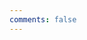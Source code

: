```yaml
---
comments: false
---
```




<!-- # Education {.section-title} -->

<!-- - **2022**: License to Practise as a Pharmacist - LaGeSo Berlin   -->
<!-- - **2017 - 2021**: Pharmacy Studies - Freie Universität Berlin (8 semesters | GPA 3.7)   -->
<!-- - **2015 - 2017**: Chemistry and Biochemistry Studies - FU und HU Berlin (3 semesters | GPA 2.7)   -->
<!-- - **2006 - 2014**: Secondary School - St. Ursula Gymnasium Attendorn (GPA 3.1) -->

<!-- # Work Experience {.section-title} -->

<!-- - **Oct 2022 - Dec 2022**: Intern - Boehringer Ingelheim TMCP Data Science   -->
<!--   Building up a code library for various modeling approaches and adjusting reporting tools.   -->

<!-- - **Nov 2021 - Apr 2022**: Short-term Scholar - Center for Pharmacometrics and Systems Pharmacology, University of Florida   -->
<!--   PBPK Modeling & Simulation for drug-drug- and gene-drug-interactions of oxycodone.   -->

<!-- - **May 2021 - Oct 2021**: Pre-registration Pharmacist - Medios Apotheke an der Charite   -->
<!--   Internship in a community pharmacy.   -->

<!-- - **Jul 2020 - Mar 2020**: Teaching Assistant - Charité University Hospital Berlin   -->
<!--   Support for lab exercises and oral exams in 'Medical Microbiology, Virology and Infection Prevention'.   -->

<!-- - **Dec 2017 - Dec 2019**: Student Assistant - PharMetrX Program   -->
<!--   Supported administrative tasks and planning of PharMetrX anniversary.   -->

<!-- - **Aug 2019 - Sep 2019**: University Internship - PharMetrX Program   -->
<!--   Modeling and simulation of meropenem concentration-time profiles in critically ill patients.   -->

<!-- - **Sep 2018 - Oct 2018**: Industry Internship - Sanofi   -->
<!--   Contributed to a white paper on modeling and simulation in pediatric type 2 diabetes patients. -->

<!-- # Miscellaneous {.section-title} -->

<!-- - **2019 - 2021**: Student Member - Institute Council, Freie Universität Berlin   -->
<!--   Represented student interests.   -->
<!-- - **2017 - 2021**: Member - Students Council, Freie Universität Berlin   -->
<!--   Supported various student projects.   -->
<!-- - **2014 - 2015**: Work and Travel - Australia, New Zealand, Asia   -->
<!--   12-month duration. -->

<!-- # Language Skills {.section-title} -->

<!-- - **German**: Native   -->
<!-- - **English**: Fluent   -->
<!-- - **Latin**: Basic   -->

<!-- # Computer Skills {.section-title} -->

<!-- - **Microsoft Office**: Intermediate   -->
<!-- - **LaTeX**: Intermediate   -->
<!-- - **Pharmacometrics**: GastroPlus (Intermediate), Monolix (Beginner), MatLab/SimBiology (Beginner)   -->
<!-- - **Programming**: R (Intermediate), Python (Beginner), HTML/CSS/JavaScript (Beginner) -->

<!-- # Courses and Training {.section-title} -->

<!-- - **2022**: Pharmacometrics Spring School, Lixoft (MonolixSuite)   -->
<!-- - **2022**: MATLAB/SimBiology PBPK Modeling Workshop   -->
<!-- - **2021**: Python: Data Science, Machine Learning & Neural Networks (Udemy, 29.5h) -->
